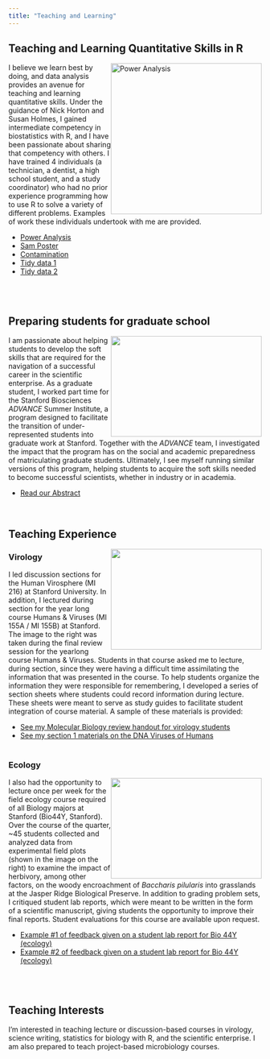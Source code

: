 ```yaml
---
title: "Teaching and Learning"
---
```


## Teaching and Learning Quantitative Skills in R    
<img src="power.png" alt="Power Analysis" style="float:right;width:300px;height:300px;">

I believe we learn best by doing, and data analysis provides an avenue for teaching and learning quantitative skills. Under the guidance of Nick Horton and Susan Holmes, I gained intermediate competency in biostatistics with R, and I have been passionate about sharing that competency with others. I have trained 4 individuals (a technician, a dentist, a high school student, and a study coordinator) who had no prior experience programming how to use R to solve a variety of different problems. Examples of work these individuals undertook with me are provided. 

- [Power Analysis](SamuelWalker-PowerCalculations.html) 
- [Sam Poster](https://www.facebook.com/brushwithucsf/photos/a.508465669348620.1073741828.508188532709667/698045417057310/?type=3&theater)
- [Contamination](ContaminationProject.html)    
- [Tidy data 1](FelixChen_TidyingClinicalData.html)   
- [Tidy data 2](SwethaKanukula-TidyingClinicalData.html)       

<br>
<br>


## Preparing students for graduate school
<img src="20140714_dinner.jpg"  style="float:right;width:300px;height:200px;">
I am passionate about helping students to develop the soft skills that are required for the navigation of a successful career in the scientific enterprise. As a graduate student, I worked part time for the Stanford Biosciences *ADVANCE* Summer Institute, a program designed to facilitate the transition of under-represented students into graduate work at Stanford. Together with the *ADVANCE* team, I investigated the impact that the program has on the social and academic preparedness of matriculating graduate students. Ultimately, I see myself running similar versions of this program, helping students to acquire the soft skills needed to become successful scientists, whether in industry or in academia.

- [Read our Abstract](https://www.aaas.org/abstract/stanford-advance-novel-program-transitioning-bioscience-students-graduate-school)   

<br>

## Teaching Experience

<img src="teaching.jpg"  style="float:right;width:300px;height:200px;">

### Virology
I led discussion sections for the Human Virosphere (MI 216) at Stanford University. In addition, I lectured during section for the year long course Humans & Viruses (MI 155A / MI 155B) at Stanford. The image to the right was taken during the final review session for the yearlong course Humans & Viruses. Students in that course asked me to lecture, during section, since they were having a difficult time assimilating the information that was presented in the course. To help students organize the information they were responsible for remembering, I developed a series of section sheets where students could record information during lecture. These sheets were meant to serve as study guides to facilitate student integration of course material. A sample of these materials is provided:

- [See my Molecular Biology review handout for virology students](MoBioReview_Virology.pdf)
- [See my section 1 materials on the DNA Viruses of Humans](MoBioReview_Virology.pdf)
<br>
<br>

### Ecology
<img src="plots.png"  style="float:right;width:300px;height:200px;">
I also had the opportunity to lecture once per week for the field ecology course required of all Biology majors at Stanford (Bio44Y, Stanford). Over the course of the quarter, ~45 students collected and analyzed data from experimental field plots (shown in the image on the right) to examine the impact of herbivory, among other factors, on the woody encroachment of *Baccharis pilularis* into grasslands at the Jasper Ridge Biological Preserve. In addition to grading problem sets, I critiqued student lab reports, which were meant to be written in the form of a scientific manuscript, giving students the opportunity to improve their final reports. Student evaluations for this course are available upon request.

- [Example #1 of feedback given on a student lab report for Bio 44Y (ecology)](student_report.pdf)
- [Example #2 of feedback given on a student lab report for Bio 44Y (ecology)](StudentReport2.pdf)

<br>
<br>

## Teaching Interests
I'm interested in teaching lecture or discussion-based courses in virology, science writing, statistics for biology with R, and the scientific enterprise. I am also prepared to teach project-based microbiology courses.
